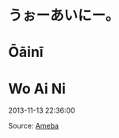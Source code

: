 # うぉーあいにー。
# Ōāinī
# Wo Ai Ni

2013-11-13 22:36:00

Source: [Ameba](https://ameblo.jp/arihara6/amemberentry-11690385233.html)